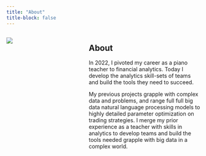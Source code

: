 ```yaml
---
title: "About"
title-block: false
---
```


::::{.columns}

:::{.column width=40%}
![](Avatar.png){.crop-bio}
:::

:::{.column width=60%}

## About

In 2022, I pivoted my career as a piano teacher to financial analytics. Today I develop the analytics skill-sets of teams and build the tools they need to succeed.

My previous projects grapple with complex data and problems, and range full full big data natural language processing models to highly detailed parameter optimization on trading strategies. I merge my prior experience as a teacher with skills in analytics to develop teams and build the tools needed grapple with big data in a complex world.
:::

::::